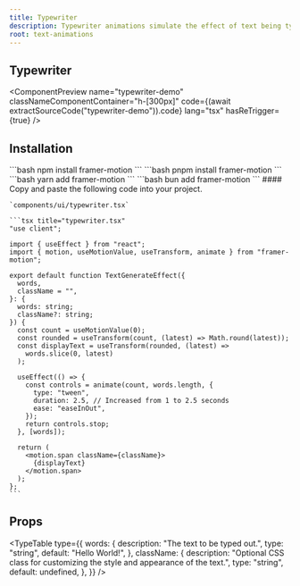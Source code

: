```yaml
---
title: Typewriter
description: Typewriter animations simulate the effect of text being typed out in real-time. This technique can be used to create a sense of anticipation and engagement as users watch the text appear on the screen.
root: text-animations
---
```



## Typewriter

<ComponentPreview
  name="typewriter-demo"
  classNameComponentContainer="h-[300px]"
  code={(await extractSourceCode("typewriter-demo")).code}
  lang="tsx"
  hasReTrigger={true}
/>

## Installation

<Steps>
  <Step>
    <Tabs items={["npm", "pnpm", "yarn", "bun"]}>
      <Tab>
        ```bash
        npm install framer-motion
        ```
      </Tab>
      <Tab>
      ```bash 
      pnpm install framer-motion 
      ```
      </Tab>
      <Tab>
      ```bash 
      yarn add framer-motion 
      ```
      </Tab>
      <Tab>
      ```bash 
      bun add framer-motion 
      ```
      </Tab>
    </Tabs>
  </Step>

  <Step>
    #### Copy and paste the following code into your project.

    `components/ui/typewriter.tsx`

    ```tsx title="typewriter.tsx"
    "use client";

    import { useEffect } from "react";
    import { motion, useMotionValue, useTransform, animate } from "framer-motion";

    export default function TextGenerateEffect({
      words,
      className = "",
    }: {
      words: string;
      className?: string;
    }) {
      const count = useMotionValue(0);
      const rounded = useTransform(count, (latest) => Math.round(latest));
      const displayText = useTransform(rounded, (latest) =>
        words.slice(0, latest)
      );

      useEffect(() => {
        const controls = animate(count, words.length, {
          type: "tween",
          duration: 2.5, // Increased from 1 to 2.5 seconds
          ease: "easeInOut",
        });
        return controls.stop;
      }, [words]);

      return (
        <motion.span className={className}>
          {displayText}
        </motion.span>
      );
    };
    ```

  </Step>
</Steps>

## Props

<TypeTable
  type={{
    words: {
      description: "The text to be typed out.",
      type: "string",
      default: "Hello World!",
    },
    className: {
      description:
        "Optional CSS class for customizing the style and appearance of the text.",
      type: "string",
      default: undefined,
    },
  }}
/>
